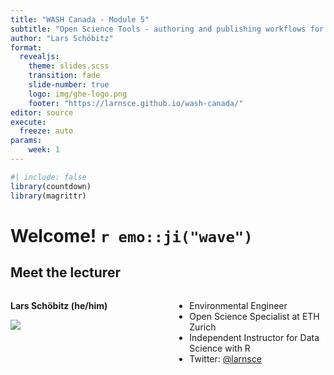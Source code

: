 ```yaml
---
title: "WASH Canada - Module 5"
subtitle: "Open Science Tools - authoring and publishing workflows for collaborative scientific writing"
author: "Lars Schöbitz"
format: 
  revealjs: 
    theme: slides.scss
    transition: fade
    slide-number: true
    logo: img/ghe-logo.png
    footer: "https://larnsce.github.io/wash-canada/"
editor: source
execute:
  freeze: auto
params:
    week: 1
---
```


<script defer data-domain="https://larnsce.github.io/wash-canada/" src="https://plausible.io/js/plausible.js"></script>

```r
#| include: false
library(countdown)
library(magrittr)
```

# Welcome! `r emo::ji("wave")`  {background-color="#0F4C81"}

## Meet the lecturer

::: columns

::: {.column width="50%"}

**Lars Schöbitz (he/him)** 

![](img/lars_schoebitz_profile_photo.jpg){fig-alt="Headshot of Lars Schöbitz" fig-align="center"}
:::

::: {.column width="50%"}
- Environmental Engineer  
- Open Science Specialist at ETH Zurich
- Independent Instructor for Data Science with R  
- Twitter: [@larnsce](https://twitter.com/larnsce)
:::
:::

